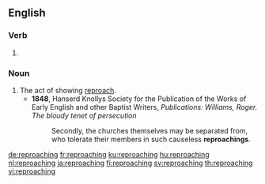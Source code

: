 ==English==

===Verb===
{{head|en|present participle}}

# {{present participle of|reproach|lang=en|nocat=1}}

===Noun===
{{en-noun}}

# The act of showing [[reproach]].
#* '''1848''', Hanserd Knollys Society for the Publication of the Works of Early English and other Baptist Writers, ''Publications: Williams, Roger. The bloudy tenet of persecution''
#*: Secondly, the churches themselves may be separated from, who tolerate their members in such causeless '''reproachings'''.

[[de:reproaching]]
[[fr:reproaching]]
[[ku:reproaching]]
[[hu:reproaching]]
[[nl:reproaching]]
[[ja:reproaching]]
[[fi:reproaching]]
[[sv:reproaching]]
[[th:reproaching]]
[[vi:reproaching]]
